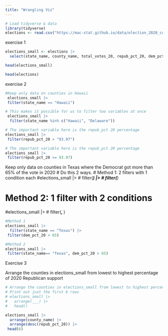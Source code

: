 ```yaml
---
title: "Wrangling Viz"
---
```

```r
# Load tidyverse & data
library(tidyverse)
elections <- read.csv("https://mac-stat.github.io/data/election_2020_county.csv")


```
exercise 1 
```r
elections_small <- elections |> 
  select(state_name, county_name, total_votes_20, repub_pct_20, dem_pct_20, total_votes_16, dem_pct_16)
```

```r
head(elections_small)
```

```r
head(elections)
```
exercise 2

```r
#Keep only data on counties in Hawaii
 elections_small |>
 filter(state_name == "Hawaii")
```
```r
# This makes it possible for us to filter two variables at once
 elections_small |> 
  filter(state_name %in% c("Hawaii", "Delaware"))
```
```r
# The important variable here is the repub_pct 20 percentage
elections_small |>
 filter(repub_pct_20 > "93.97")
```
```r
# The important variable here is the repub_pct 20 percentage
elections_small |>
 filter(repub_pct_20 >= 93.97)
```
 Keep only data on counties in Texas where the Democrat got more than 65% of the vote in 2020
# Do this 2 ways.
# Method 1: 2 filters with 1 condition each
#elections_small |> 
#  filter(___) |> 
#  filter(___)

# Method 2: 1 filter with 2 conditions
#elections_small |> 
#  filter(___, ___)

```r
#Method 1
elections_small |>
  filter(state_name == "Texas") |>
 filter(dem_pct_20 > 65)
```
```r
#Method 2
elections_small |> 
 filter(state_name== "Texas", dem_pct_20 > 65)
```

Exercise 3

Arrange the counties in elections_small from lowest to highest percentage of 2020 Republican support

```r
# Arrange the counties in elections_small from lowest to highest percentage of 2020 Republican support
# Print out just the first 6 rows
# elections_small |> 
#   arrange(___) |> 
#   head()

elections_small |> 
  arrange(county_name) |>
  arrange(desc(repub_pct_20)) |>
 head(6)

```












